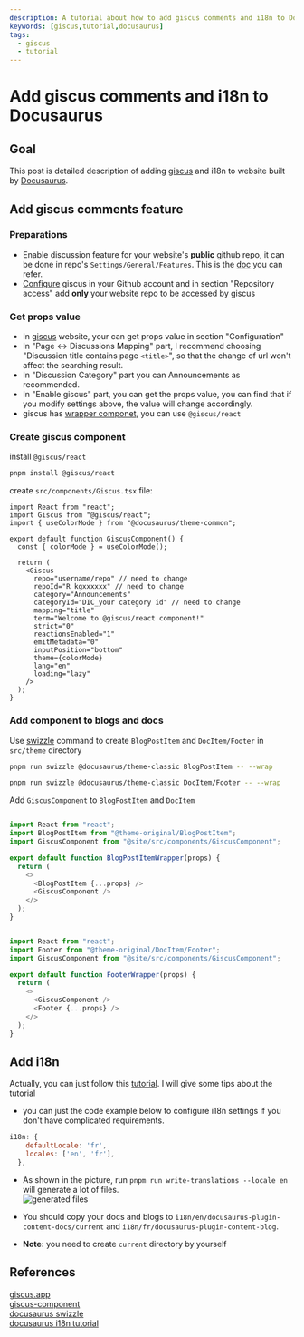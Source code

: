 ---
description: A tutorial about how to add giscus comments and i18n to Docusaurus
keywords: [giscus,tutorial,docusaurus]
tags:
  - giscus
  - tutorial
---

# Add giscus comments and i18n to Docusaurus

## Goal
This post is detailed description of adding [giscus](https://giscus.app/) and i18n to website built by [Docusaurus](https://docusaurus.io/). 

## Add giscus comments feature

### Preparations
- Enable discussion feature for your website's **public** github repo, it can be done in repo's `Settings/General/Features`. This is the [doc](https://docs.github.com/en/repositories/managing-your-repositorys-settings-and-features/enabling-features-for-your-repository/enabling-or-disabling-github-discussions-for-a-repository) you can refer.
- [Configure](https://github.com/apps/giscus) giscus in your Github account and in section "Repository access" add **only** your website repo to be accessed by giscus

### Get props value
- In [giscus](https://giscus.app/) website, your can get props value in section "Configuration"
- In "Page ↔️ Discussions Mapping" part, I recommend choosing "Discussion title contains page `<title>`", so that the change of url won't affect the searching result.
- In "Discussion Category" part you can Announcements as recommended.
- In "Enable giscus" part, you can get the props value, you can find that if you modify settings above, the value will change accordingly.
- giscus has [wrapper componet](https://github.com/giscus/giscus-component?tab=readme-ov-file#documentation), you can use `@giscus/react`

### Create giscus component

install `@giscus/react`
```bash
pnpm install @giscus/react
```

create `src/components/Giscus.tsx` file:
```tsx
import React from "react";
import Giscus from "@giscus/react";
import { useColorMode } from "@docusaurus/theme-common";

export default function GiscusComponent() {
  const { colorMode } = useColorMode();

  return (
    <Giscus
      repo="username/repo" // need to change
      repoId="R_kgxxxxxx" // need to change 
      category="Announcements"
      categoryId="DIC_your category id" // need to change
      mapping="title"
      term="Welcome to @giscus/react component!"
      strict="0"
      reactionsEnabled="1"
      emitMetadata="0"
      inputPosition="bottom"
      theme={colorMode}
      lang="en"
      loading="lazy"
    />
  );
}
```

### Add component to blogs and docs
Use [swizzle](https://docusaurus.io/docs/swizzling#swizzling-process) command to create `BlogPostItem` and `DocItem/Footer` in `src/theme` directory
```bash
pnpm run swizzle @docusaurus/theme-classic BlogPostItem -- --wrap

pnpm run swizzle @docusaurus/theme-classic DocItem/Footer -- --wrap
```

Add `GiscusComponent` to `BlogPostItem` and `DocItem`
```js title="src/theme/BlogPostItem/index.js"

import React from "react";
import BlogPostItem from "@theme-original/BlogPostItem";
import GiscusComponent from "@site/src/components/GiscusComponent";

export default function BlogPostItemWrapper(props) {
  return (
    <>
      <BlogPostItem {...props} />
      <GiscusComponent />
    </>
  );
}
```

```js  title="src/theme/DocItem/Footer/index.js"

import React from "react";
import Footer from "@theme-original/DocItem/Footer";
import GiscusComponent from "@site/src/components/GiscusComponent";

export default function FooterWrapper(props) {
  return (
    <>
      <GiscusComponent />
      <Footer {...props} />
    </>
  );
}
```


## Add i18n

Actually, you can just follow this [tutorial](https://docusaurus.io/docs/i18n/tutorial). I will give some tips about the tutorial
- you can just the code example below to configure i18n settings if you don't have complicated requirements.

```js title="docusaurus.config.js"
i18n: {
    defaultLocale: 'fr',
    locales: ['en', 'fr'],
  },
```
- As shown in the picture, run `pnpm run write-translations --locale en` will  generate a lot of files.    
![generated files](@site/static/img/blog/i18n-gen.png)

- You should copy your docs and blogs to `i18n/en/docusaurus-plugin-content-docs/current` and `i18n/fr/docusaurus-plugin-content-blog`. 
- **Note:** you need to create `current` directory by yourself

## References

[giscus.app](https://giscus.app/)   
[giscus-component](https://github.com/giscus/giscus-component?tab=readme-ov-file#documentation)    
[docusaurus swizzle](https://docusaurus.io/docs/swizzling#overview)  
[docusaurus i18n tutorial](https://docusaurus.io/docs/i18n/tutorial)   